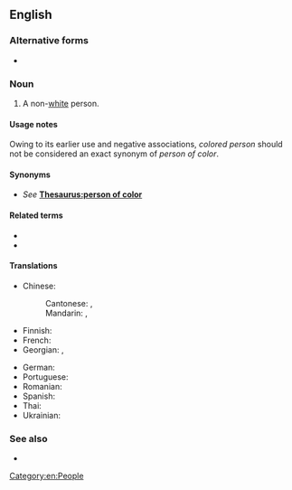 ==English==
{{RFD|en}}

===Alternative forms===
* {{l|en|person of colour}} {{qualifier|outside North America}}

===Noun===
{{en-noun|people of color|persons of color}}

# {{lb|en|US|respectful}} A non-[[white]] person.

====Usage notes====
Owing to its earlier use and negative associations, ''colored person'' should not be considered an exact synonym of ''person of color''.

====Synonyms====
* ''See'' '''[[Thesaurus:person of color]]'''

====Related terms====
* {{l|en|man of color}}
* {{l|en|woman of color}}

====Translations====
{{trans-top|respectful term for a non-white person}}
* Chinese:
*: Cantonese: {{t|yue|有色人種}}, {{t|yue|有色人种|tr=jau5 sik1 jan4 zung2}}
*: Mandarin: {{t+|cmn|有色人種}}, {{t+|cmn|有色人种|tr=yǒusè rénzhǒng}}
* Finnish: {{t|fi|värillinen}}
* French: {{t-needed|fr}}
* Georgian: {{t|ka|ფერადკანიანი პიროვნება}}, {{t|ka|ფერადკანიანი}}
{{trans-mid}}
* German: {{t-needed|de}}
* Portuguese: {{t-needed|pt}}
* Romanian: {{t|ro|persoană de culoare|f}}
* Spanish: {{t-needed|es}}
* Thai: {{t|th|คนผิวสี}}
* Ukrainian: {{t-needed|uk}}
{{trans-bottom}}

===See also===
* {{l|en|visible minority}}

[[Category:en:People]]